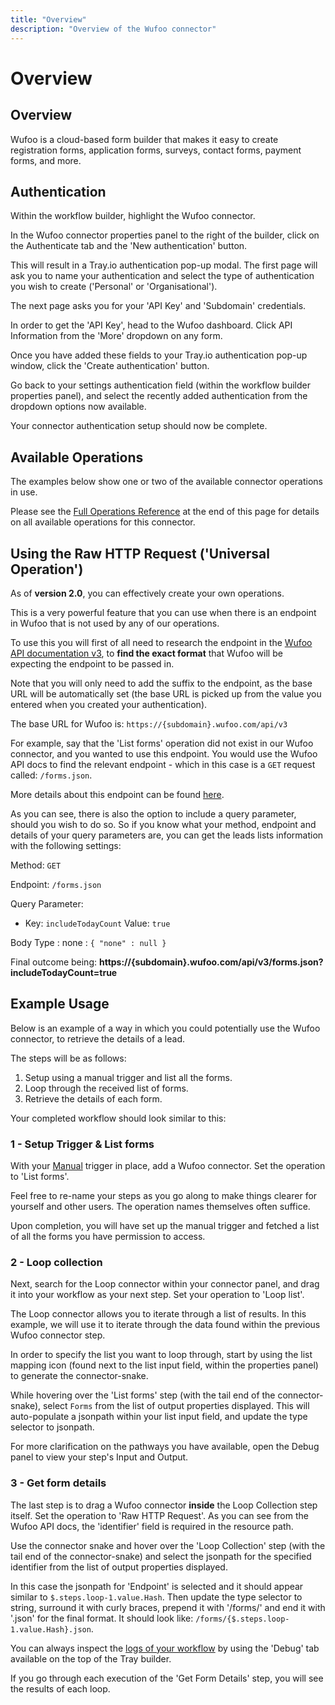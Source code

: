 ```yaml
---
title: "Overview"
description: "Overview of the Wufoo connector"
---
```


# Overview

## Overview

Wufoo is a cloud-based form builder that makes it easy to create registration forms, application forms, surveys, contact forms, payment forms, and more.

## Authentication

Within the workflow builder, highlight the Wufoo connector.

In the Wufoo connector properties panel to the right of the builder, click on the Authenticate tab and the 'New authentication' button.

This will result in a Tray.io authentication pop-up modal. The first page will ask you to name your authentication and select the type of authentication you wish to create ('Personal' or 'Organisational').

The next page asks you for your 'API Key' and 'Subdomain' credentials.

In order to get the 'API Key', head to the Wufoo dashboard. Click API Information from the 'More' dropdown on any form.

Once you have added these fields to your Tray.io authentication pop-up window, click the 'Create authentication' button.

Go back to your settings authentication field (within the workflow builder properties panel), and select the recently added authentication from the dropdown options now available.

Your connector authentication setup should now be complete.

## Available Operations

The examples below show one or two of the available connector operations in use.

Please see the [Full Operations Reference](#operationsFull) at the end of this page for details on all available operations for this connector.

## Using the Raw HTTP Request ('Universal Operation')

As of **version 2.0**, you can effectively create your own operations.

This is a very powerful feature that you can use when there is an endpoint in Wufoo that is not used by any of our operations.

To use this you will first of all need to research the endpoint in the [Wufoo API documentation v3](https://wufoo.io/api-documentation/v2), to **find the exact format** that Wufoo will be expecting the endpoint to be passed in.

Note that you will only need to add the suffix to the endpoint, as the base URL will be automatically set (the base URL is picked up from the value you entered when you created your authentication).

The base URL for Wufoo is: `https://{subdomain}.wufoo.com/api/v3`

For example, say that the 'List forms' operation did not exist in our Wufoo connector, and you wanted to use this endpoint. You would use the Wufoo API docs to find the relevant endpoint - which in this case is a `GET` request called: `/forms.json`.

More details about this endpoint can be found [here](https://wufoo.github.io/docs/#all-forms).

As you can see, there is also the option to include a query parameter, should you wish to do so. So if you know what your method, endpoint and details of your query parameters are, you can get the leads lists information with the following settings:

Method: `GET`

Endpoint: `/forms.json`

Query Parameter:

- Key: `includeTodayCount` Value: `true`

Body Type : none : `{ "none" : null }`

Final outcome being: **https://{subdomain}.wufoo.com/api/v3/forms.json?includeTodayCount=true**

## Example Usage

Below is an example of a way in which you could potentially use the Wufoo connector, to retrieve the details of a lead.

The steps will be as follows:

1. Setup using a manual trigger and list all the forms.
2. Loop through the received list of forms.
3. Retrieve the details of each form.

Your completed workflow should look similar to this:

### 1 - Setup Trigger & List forms

With your [Manual](/connectors/triggers/manual-trigger/) trigger in place, add a Wufoo connector. Set the operation to 'List forms'.

Feel free to re-name your steps as you go along to make things clearer for yourself and other users. The operation names themselves often suffice.

Upon completion, you will have set up the manual trigger and fetched a list of all the forms you have permission to access.

### 2 - Loop collection

Next, search for the Loop connector within your connector panel, and drag it into your workflow as your next step. Set your operation to 'Loop list'.

The Loop connector allows you to iterate through a list of results. In this example, we will use it to iterate through the data found within the previous Wufoo connector step.

In order to specify the list you want to loop through, start by using the list mapping icon (found next to the list input field, within the properties panel) to generate the connector-snake.

While hovering over the 'List forms' step (with the tail end of the connector-snake), select `Forms` from the list of output properties displayed. This will auto-populate a jsonpath within your list input field, and update the type selector to jsonpath.

For more clarification on the pathways you have available, open the Debug panel to view your step's Input and Output.

### 3 - Get form details

The last step is to drag a Wufoo connector **inside** the Loop Collection step itself. Set the operation to 'Raw HTTP Request'. As you can see from the Wufoo API docs, the 'identifier' field is required in the resource path.

Use the connector snake and hover over the 'Loop Collection' step (with the tail end of the connector-snake) and select the jsonpath for the specified identifier from the list of output properties displayed.

In this case the jsonpath for 'Endpoint' is selected and it should appear similar to `$.steps.loop-1.value.Hash`. Then update the type selector to string, surround it with curly braces, prepend it with '/forms/' and end it with '.json' for the final format. It should look like: `/forms/{$.steps.loop-1.value.Hash}.json`.

You can always inspect the [logs of your workflow](/platform/troubleshooting/logs-and-debugging/) by using the 'Debug' tab available on the top of the Tray builder.

If you go through each execution of the 'Get Form Details' step, you will see the results of each loop.
